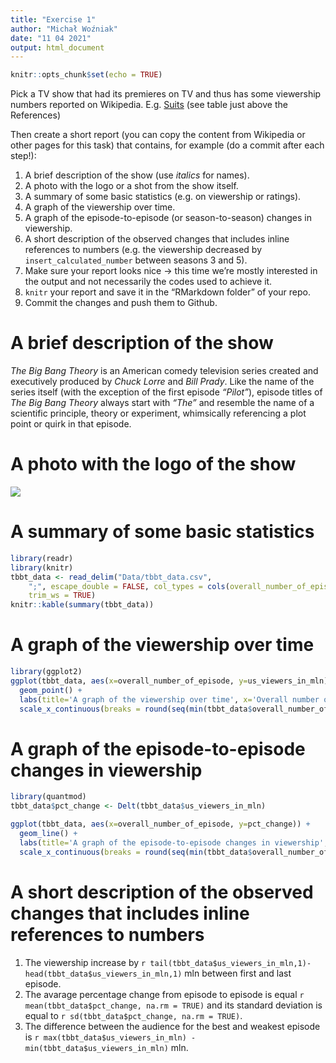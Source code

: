 ```yaml
---
title: "Exercise 1"
author: "Michał Woźniak"
date: "11 04 2021"
output: html_document
---
```


```r
knitr::opts_chunk$set(echo = TRUE)
```

Pick a TV show that had its premieres on TV and thus has some viewership numbers reported on Wikipedia.
E.g. [Suits](https://en.wikipedia.org/wiki/List_of_Suits_episodes) (see table just above the References)

Then create a short report (you can copy the content from Wikipedia or other pages for this task) that contains, for example (do a commit after each step!):

1. A brief description of the show (use _italics_ for names).
2. A photo with the logo or a shot from the show itself.
3. A summary of some basic statistics (e.g. on viewership or ratings).
4. A graph of the viewership over time.
5. A graph of the episode-to-episode (or season-to-season) changes in viewership.
6. A short description of the observed changes that includes inline references to numbers (e.g. the viewership decreased by `insert_calculated_number` between seasons 3 and 5).
7. Make sure your report looks nice -> this time we're mostly interested in the output and not necessarily the codes used to achieve it.
7. `knitr` your report and save it in the "RMarkdown folder" of your repo. 
8. Commit the changes and push them to Github.


# A brief description of the show
_The Big Bang Theory_ is an American comedy television series created and executively produced by _Chuck Lorre_ and _Bill Prady_. Like the name of the series itself (with the exception of the first episode _"Pilot"_), episode titles of _The Big Bang Theory_ always start with _"The"_ and resemble the name of a scientific principle, theory or experiment, whimsically referencing a plot point or quirk in that episode.

# A photo with the logo of the show
![](https://upload.wikimedia.org/wikipedia/commons/thumb/1/13/TBBT_logo.svg/195px-TBBT_logo.svg.png)

# A summary of some basic statistics
```r
library(readr)
library(knitr)
tbbt_data <- read_delim("Data/tbbt_data.csv", 
    ";", escape_double = FALSE, col_types = cols(overall_number_of_episode = col_integer()), 
    trim_ws = TRUE)
knitr::kable(summary(tbbt_data))
```

# A graph of the viewership over time
```r
library(ggplot2)
ggplot(tbbt_data, aes(x=overall_number_of_episode, y=us_viewers_in_mln)) +
  geom_point() + 
  labs(title='A graph of the viewership over time', x='Overall number of episodes', y='US viewers in mln') +
  scale_x_continuous(breaks = round(seq(min(tbbt_data$overall_number_of_episode), max(tbbt_data$overall_number_of_episode), by = 25),1))
```

# A graph of the episode-to-episode changes in viewership
```r
library(quantmod)
tbbt_data$pct_change <- Delt(tbbt_data$us_viewers_in_mln)

ggplot(tbbt_data, aes(x=overall_number_of_episode, y=pct_change)) +
  geom_line() + 
  labs(title='A graph of the episode-to-episode changes in viewership', x='Overall number of episodes', y='US viewers - percentage change') +
  scale_x_continuous(breaks = round(seq(min(tbbt_data$overall_number_of_episode), max(tbbt_data$overall_number_of_episode), by = 25),1))
```

# A short description of the observed changes that includes inline references to numbers
1. The viewership increase by `r tail(tbbt_data$us_viewers_in_mln,1)-head(tbbt_data$us_viewers_in_mln,1)` mln between first and last episode.
2. The avarage percentage change from episode to episode is equal `r mean(tbbt_data$pct_change, na.rm = TRUE)` and its standard deviation is equal to `r sd(tbbt_data$pct_change, na.rm = TRUE)`.
3. The difference between the audience for the best and weakest episode is `r max(tbbt_data$us_viewers_in_mln) - min(tbbt_data$us_viewers_in_mln)` mln.


















